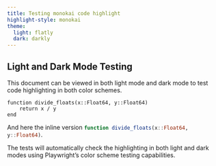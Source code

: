 ```yaml
---
title: Testing monokai code highlight
highlight-style: monokai
theme: 
  light: flatly
  dark: darkly
---
```


## Light and Dark Mode Testing

This document can be viewed in both light mode and dark mode to test code highlighting in both color schemes.

```.julia
function divide_floats(x::Float64, y::Float64)
    return x / y
end
```

And here the inline version `function divide_floats(x::Float64, y::Float64)`{.julia}.

::: {.callout-note}
The tests will automatically check the highlighting in both light and dark modes using Playwright's color scheme testing capabilities.
:::